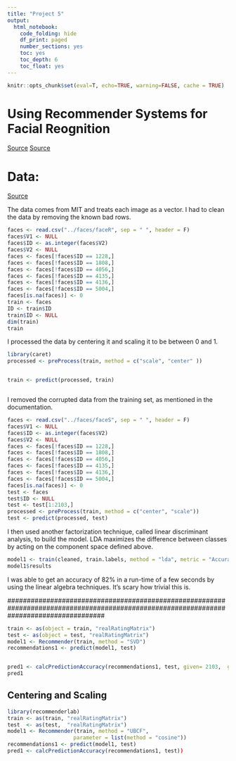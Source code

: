 ```yaml
---
title: "Project 5"
output: 
  html_notebook:
    code_folding: hide
    df_print: paged
    number_sections: yes
    toc: yes
    toc_depth: 6
    toc_float: yes
---
```


```r
knitr::opts_chunk$set(eval=T, echo=TRUE, warning=FALSE, cache = TRUE)
```


# Using Recommender Systems for Facial Reognition
[Source](www.irbnet.de/daten/iconda/CIB11300.pdf)
[Source](https://www.math.cuhk.edu.hk/~lmlui/CaoSVDintro.pdf)


# Data: 
[Source](https://courses.media.mit.edu/2004fall/mas622j/04.projects/faces/)

The data comes from MIT and treats each image as a vector. I had to clean the data by removing the known bad rows.

```r
faces <- read.csv("../faces/faceR", sep = " ", header = F)
faces$V1 <- NULL
faces$ID <- as.integer(faces$V2)
faces$V2 <- NULL
faces <- faces[!faces$ID == 1228,]
faces <- faces[!faces$ID == 1808,]
faces <- faces[!faces$ID == 4056,]
faces <- faces[!faces$ID == 4135,]
faces <- faces[!faces$ID == 4136,]
faces <- faces[!faces$ID == 5004,]
faces[is.na(faces)] <- 0
train <- faces
ID <- train$ID
train$ID <- NULL
dim(train)
train
```

I processed the data by centering it and scaling it to be between 0 and 1.

```r
library(caret)
processed <- preProcess(train, method = c("scale", "center" ))


train <- predict(processed, train)



```

I removed the corrupted data from the training set, as mentioned in the documentation.

```r
faces <- read.csv("../faces/faceS", sep = " ", header = F)
faces$V1 <- NULL
faces$ID <- as.integer(faces$V2)
faces$V2 <- NULL
faces <- faces[!faces$ID == 1228,]
faces <- faces[!faces$ID == 1808,]
faces <- faces[!faces$ID == 4056,]
faces <- faces[!faces$ID == 4135,]
faces <- faces[!faces$ID == 4136,]
faces <- faces[!faces$ID == 5004,]
faces[is.na(faces)] <- 0
test <- faces
test$ID <- NULL
test <- test[1:2103,]
processed <- preProcess(train, method = c("center", "scale"))
test <- predict(processed, test)
```

I then used another factorization technique, called linear discriminant analysis, to build the model. LDA maximizes the difference between classes by acting on the component space defined above.
 
```r
model1 <- train(cleaned, train.labels, method = "lda", metric = "Accuracy", trace = FALSE)
model1$results
```
 I was able to get an accuracy of 82% in a run-time of a few seconds by using the linear algebra techniques. It's scary how trivial this is.
 
 
 
 
 
 
 
 
 
 
 
 
 
 
 
 
 
 
 
 
 
 
 
 
 
 
 
 
 #########################################################################################################################################
 
```r
train <- as(object = train, "realRatingMatrix")
test <- as(object = test, "realRatingMatrix")
model1 <- Recommender(train, method = "SVD")
recommendations1 <- predict(model1, test)


pred1 <- calcPredictionAccuracy(recommendations1, test, given= 2103,  goodRating=.6)
pred1
```


##  Centering and Scaling






```r

library(recommenderlab)
train <- as(train, "realRatingMatrix")
test  <- as(test,  "realRatingMatrix")
model1 <- Recommender(train, method = "UBCF", 
                     parameter = list(method = "cosine"))
recommendations1 <- predict(model1, test)
pred1 <- calcPredictionAccuracy(recommendations1, test))
```